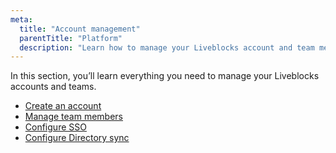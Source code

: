 ```yaml
---
meta:
  title: "Account management"
  parentTitle: "Platform"
  description: "Learn how to manage your Liveblocks account and team members."
---
```


In this section, you’ll learn everything you need to manage your Liveblocks
accounts and teams.

- [Create an account](/docs/platform/account-management/create-an-account)
- [Manage team members](/docs/platform/account-management/manage-team-members)
- [Configure SSO](/docs/platform/account-management/sso)
- [Configure Directory sync](/docs/platform/account-management/directory-sync)
